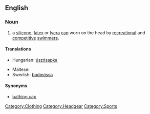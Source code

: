 ==English==

===Noun===
{{en-noun|sg=[[swim]] [[cap]]}}

# a [[silicone]], [[latex]] or [[Lycra|lycra]] [[cap]] worn on the head by [[recreation]]al and [[competitive]] [[swimmer]]s.

====Translations====
{{trans-top|a silicone, latex or lycra cap worn on the head}}
* Hungarian: [[úszósapka]]
{{trans-mid}}
* Maltese: {{t|mt|kappa|f}}
* Swedish: [[badmössa]] {{c}}
{{trans-bottom}}

====Synonyms====
* [[bathing cap]]

[[Category:Clothing]]
[[Category:Headgear]]
[[Category:Sports]]